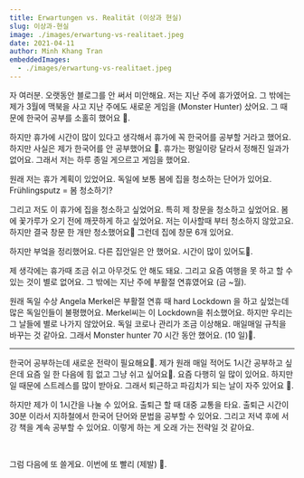 ```yaml
---
title: Erwartungen vs. Realität (이상과 현실)
slug: 이상과-현실
image: ./images/erwartung-vs-realitaet.jpeg
date: 2021-04-11
author: Minh Khang Tran
embeddedImages:
  - ./images/erwartung-vs-realitaet.jpeg
---
```



<GatsbyImage
  image={getImage(props.embeddedImages[0])}
  alt={props.embeddedImages[0].name}
  className="post-img"
/>

자 여러분. 오랫동안 블로그를 안 써서 미안해요. 저는 지난 주에 휴가였어요. 그 밖에는 제가 3월에 맥북을 사고 지난 주에도 새로운 게임을 (Monster Hunter) 샀어요. 그 때문에 한국어 공부를 소홀히 했어요 🥲.

하지만 휴가에 시간이 많이 있다고 생각해서 휴가에 꼭 한국어를 공부할 거라고 했어요. 하지만 사실은 제가 한국어를 안 공부했어요 🥲. 휴가는 평일이랑 달라서 정해진 일과가 없어요. 그래서 저는 하루 종일 게으르고 게임을 했어요.

원래 저는 휴가 계획이 있었어요. 독일에 보통 봄에 집을 청소하는 단어가 있어요. Frühlingsputz = 봄 청소하기?

그리고 저도 이 휴가에 집을 청소하고 싶었어요. 특히 제 창문을 청소하고 싶었어요. 봄에 꽃가루가 오기 전에 깨끗하게 하고 싶었어요. 저는 이사할때 부터 청소하지 않았고요. 하지만 결국 창문 한 개만 청소했어요🥲 그런데 집에 창문 6개 있어요.

하지만 부엌을 정리했어요. 다른 집안일은 안 했어요. 시간이 많이 있어도🥲.

제 생각에는 휴가때 조금 쉬고 아무것도 안 해도 돼요. 그리고 요즘 여행을 못 하고 할 수 있는 것이 별로 없어요. 그 밖에는 지난 주에 부활절 연휴였어요 (금 ~월).

원래 독일 수상 Angela Merkel은 부활절 연휴 때 hard Lockdown 을 하고 싶었는데 많은 독일인들이 불평했어요. Merkel씨는 이 Lockdown을 취소했어요. 하지만 우리는 그 날들에 별로 나가지 않았어요. 독일 코로나 관리가 조금 이상해요. 매일매일 규칙을 바꾸는 것 같아요. 그래서 Monster hunter 70 시간 동안 했어요. (10 일)🥲.

<hr />

한국어 공부하는데 새로운 전략이 필요해요🤔. 제가 원래 매일 적어도 1시간 공부하고 싶은데 요즘 일 한 다음에 힘 없고 그냥 쉬고 싶어요🥲. 요즘 다행히 일 많이 있어요. 하지만 일 때문에 스트레스를 많이 받아요. 그래서 퇴근하고 파김치가 되는 날이 자주 있어요 🥲.

하지만 제가 이 1시간을 나눌 수 있어요. 출퇴근 할 때 대중 교통을 타요. 출퇴근 시간이 30분 이라서 지하철에서 한국어 단어와 문법을 공부할 수 있어요. 그리고 저녁 후에 서강 책을 계속 공부할 수 있어요. 이렇게 하는 게 오래 가는 전략일 것 같아요.

​

그럼 다음에 또 쓸게요. 이번에 또 빨리 (제발) 🥸.
